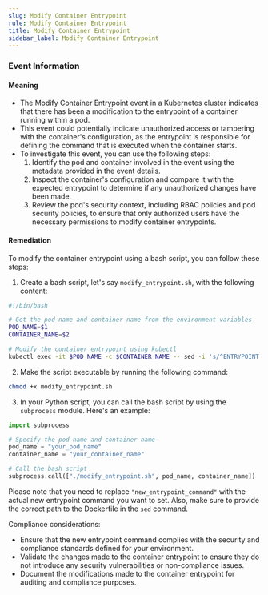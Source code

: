```yaml
--- 
slug: Modify Container Entrypoint
rule: Modify Container Entrypoint
title: Modify Container Entrypoint
sidebar_label: Modify Container Entrypoint
---
```

                   

### Event Information

#### Meaning

- The Modify Container Entrypoint event in a Kubernetes cluster indicates that there has been a modification to the entrypoint of a container running within a pod.
- This event could potentially indicate unauthorized access or tampering with the container's configuration, as the entrypoint is responsible for defining the command that is executed when the container starts.
- To investigate this event, you can use the following steps:
  1. Identify the pod and container involved in the event using the metadata provided in the event details.
  2. Inspect the container's configuration and compare it with the expected entrypoint to determine if any unauthorized changes have been made.
  3. Review the pod's security context, including RBAC policies and pod security policies, to ensure that only authorized users have the necessary permissions to modify container entrypoints.

#### Remediation

To modify the container entrypoint using a bash script, you can follow these steps:

1. Create a bash script, let's say `modify_entrypoint.sh`, with the following content:
```bash
#!/bin/bash

# Get the pod name and container name from the environment variables
POD_NAME=$1
CONTAINER_NAME=$2

# Modify the container entrypoint using kubectl
kubectl exec -it $POD_NAME -c $CONTAINER_NAME -- sed -i 's/^ENTRYPOINT.*/ENTRYPOINT ["new_entrypoint_command"]/g' /path/to/Dockerfile
```

2. Make the script executable by running the following command:
```bash
chmod +x modify_entrypoint.sh
```

3. In your Python script, you can call the bash script by using the `subprocess` module. Here's an example:
```python
import subprocess

# Specify the pod name and container name
pod_name = "your_pod_name"
container_name = "your_container_name"

# Call the bash script
subprocess.call(["./modify_entrypoint.sh", pod_name, container_name])
```

Please note that you need to replace `"new_entrypoint_command"` with the actual new entrypoint command you want to set. Also, make sure to provide the correct path to the Dockerfile in the `sed` command.

Compliance considerations:
- Ensure that the new entrypoint command complies with the security and compliance standards defined for your environment.
- Validate the changes made to the container entrypoint to ensure they do not introduce any security vulnerabilities or non-compliance issues.
- Document the modifications made to the container entrypoint for auditing and compliance purposes.

 